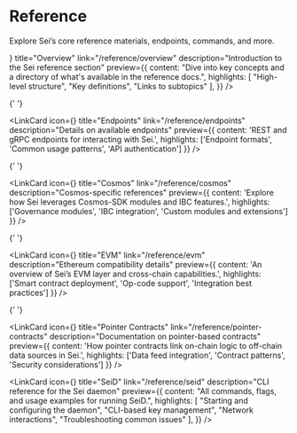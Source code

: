 
# Reference

Explore Sei’s core reference materials, endpoints, commands, and more.

<div className="grid grid-cols-1 md:grid-cols-3 gap-4 my-8">
  <LinkCard
    icon={<IconInfoSquare />}
    title="Overview"
    link="/reference/overview"
    description="Introduction to the Sei reference section"
    preview={{
      content: "Dive into key concepts and a directory of what's available in the reference docs.",
      highlights: [
        "High-level structure",
        "Key definitions",
        "Links to subtopics"
      ],
    }}
  />

{' '}

<LinkCard
  icon={<IconLink />}
  title="Endpoints"
  link="/reference/endpoints"
  description="Details on available endpoints"
  preview={{
    content: 'REST and gRPC endpoints for interacting with Sei.',
    highlights: ['Endpoint formats', 'Common usage patterns', 'API authentication']
  }}
/>

{' '}

<LinkCard
  icon={<IconWorld />}
  title="Cosmos"
  link="/reference/cosmos"
  description="Cosmos-specific references"
  preview={{
    content: 'Explore how Sei leverages Cosmos-SDK modules and IBC features.',
    highlights: ['Governance modules', 'IBC integration', 'Custom modules and extensions']
  }}
/>

{' '}

<LinkCard
  icon={<IconBrackets />}
  title="EVM"
  link="/reference/evm"
  description="Ethereum compatibility details"
  preview={{
    content: 'An overview of Sei’s EVM layer and cross-chain capabilities.',
    highlights: ['Smart contract deployment', 'Op-code support', 'Integration best practices']
  }}
/>

{' '}

<LinkCard
  icon={<IconPointer />}
  title="Pointer Contracts"
  link="/reference/pointer-contracts"
  description="Documentation on pointer-based contracts"
  preview={{
    content: 'How pointer contracts link on-chain logic to off-chain data sources in Sei.',
    highlights: ['Data feed integration', 'Contract patterns', 'Security considerations']
  }}
/>

  <LinkCard
    icon={<IconTerminal />}
    title="SeiD"
    link="/reference/seid"
    description="CLI reference for the Sei daemon"
    preview={{
      content: "All commands, flags, and usage examples for running SeiD.",
      highlights: [
        "Starting and configuring the daemon",
        "CLI-based key management",
        "Network interactions",
        "Troubleshooting common issues"
      ],
    }}
  />
</div>
